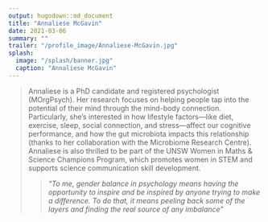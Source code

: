 ```yaml
---
output: hugodown::md_document
title: "Annaliese McGavin"
date: 2021-03-06
summary: ""
trailer: "/profile_image/Annaliese-McGavin.jpg"
splash:
  image: "/splash/banner.jpg"
  caption: "Annaliese McGavin"
---
```


> Annaliese is a PhD candidate and registered psychologist (MOrgPsych). Her research focuses on helping people tap into the potential of their mind through the mind-body connection. Particularly, she’s interested in how lifestyle factors—like diet, exercise, sleep, social connection, and stress—affect our cognitive performance, and how the gut microbiota impacts this relationship (thanks to her collaboration with the Microbiome Research Centre). Annaliese is also thrilled to be part of the UNSW Women in Maths & Science Champions Program, which promotes women in STEM and supports science communication skill development.
<blockquote><p><i>"To me, gender balance in psychology means having the opportunity to inspire and be inspired by anyone trying to make a difference. To do that, it means peeling back some of the layers and finding the real source of any imbalance"</i></p></blockquote>
